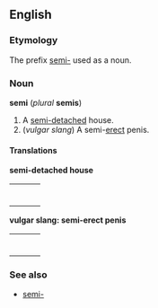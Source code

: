 ==English==
===Etymology===
The prefix [[semi-]] used as a noun.

===Noun===
'''semi''' (''plural'' '''semis''')

#A [[semi-detached]] house.
#(''vulgar slang'') A semi-[[erect]] penis.

====Translations====
'''semi-detached house'''
{| border=0  width=100%
|-
|bgcolor="#FFFFE0" valign=top width=48%|
{|
<!--Put translations for languages from A to I here-->
|}
| width=1% |
|bgcolor="#FFFFE0" valign=top width=48%|
{|
<!--Put translations for languages from J to Z here-->
|}
|}

'''vulgar slang: semi-erect penis'''
{| border=0  width=100%
|-
|bgcolor="#FFFFE0" valign=top width=48%|
{|
<!--Put translations for languages from A to I here-->
|}
| width=1% |
|bgcolor="#FFFFE0" valign=top width=48%|
{|
<!--Put translations for languages from J to Z here-->
|}
|}

===See also===
*[[semi-]]